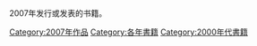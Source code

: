;2007年发行或发表的书籍。
{{Commonscat|2007 books}}

[[Category:2007年作品|Category:2007年作品]]
[[Category:各年書籍|Category:各年書籍]]
[[Category:2000年代書籍|Category:2000年代書籍]]